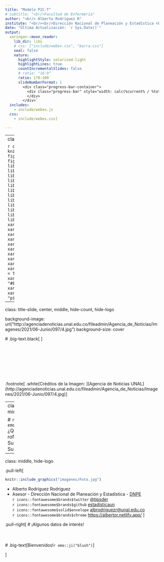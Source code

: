 ```yaml
---
title: "Modelo P2C-T"
# subtitle: "<br/>Facultad de Enfermería"
author: "<br/> Alberto Rodríguez R"
institute: "<br/><br/>Dirección Nacional de Planeación y Estadística <br/> Universidad Nacional de Colombia"
date: "Última Actualización: `r Sys.Date()`"
output:
  xaringan::moon_reader:
    lib_dir: libs
    # css: ["include/webex.css", "barra.css"]
    seal: false
    nature:
      highlightStyle: solarized-light
      highlightLines: true
      countIncrementalSlides: false
      # ratio: "16:9"
      ratio: 170:100
      slideNumberFormat: |
        <div class="progress-bar-container">
          <div class="progress-bar" style="width: calc(%current% / %total% * 100%);">
          </div>
        </div>`
  includes:
    - include/webex.js
  css:
    - include/webex.css]

---
```

<style>
/* Progress bar */
/* https://github.com/yihui/xaringan/wiki/Progressbar */

.remark-slide-number {
  position: inherit;
}

.remark-slide-number .progress-bar-container {
  position: absolute;
  top: 0;
  height: 6px;
  display: block;
  left: 0;
  right: 0;
}

.remark-slide-number .progress-bar {
  height: 100%;
  background-color: red;
}

</style>

---
class: center, middle
exclude: true

```r
options(htmltools.dir.version = FALSE)
knitr::opts_chunk$set(collapse = TRUE,
                      fig.retina = 3,
                      echo = FALSE,
                      fig.align='center')
library(ggplot2)
library(downloadthis)
library(webexercises)
library(countdown)
library(emo)
library(icons)
library(xaringanExtra)
library(fontawesome)
library(gapminder)
library(UnalData)
library(writexl)
library(dplyr)
library(tidyr)
library(readxl)
library(downloadthis)
library(datasauRus)
library(UnalR)
library(janitor)
library(skimr)
library(DataExplorer)
library(summarytools)
library(moments)
library(gridExtra)
library(broom)
library(sjPlot)
library(flipbookr)
xaringanExtra::use_tile_view()
xaringanExtra::use_clipboard()
xaringanExtra::use_webcam()
xaringanExtra::use_search(show_icon = TRUE)
# xaringanExtra::use_share_again()
xaringanExtra::use_fit_screen()
xaringanExtra::use_panelset()
xaringanExtra::use_scribble()
xaringanExtra::use_tachyons()
xaringanExtra::use_extra_styles(hover_code_line = TRUE, mute_unhighlighted_code = TRUE)
xaringanExtra::use_progress_bar(color = "#0051BA", location = "top", height = "10px")
xaringanExtra::use_broadcast()
xaringanExtra::style_search(match_background = "pink")
```

---

class: title-slide, center, middle, hide-count, hide-logo

background-image: url("http://agenciadenoticias.unal.edu.co/fileadmin/Agencia_de_Noticias/Imagenes/2021/06-Junio/097/4.jpg")
background-size: cover

# .big-text.black[ <p style="color:#ffffff;">Modelo P2C-T</p>
]

<br>
<br>
<br>
<br>
<br>
<br>

.footnote[
.white[Créditos de la Imagen: ][Agencia de Noticias UNAL](http://agenciadenoticias.unal.edu.co/fileadmin/Agencia_de_Noticias/Imagenes/2021/06-Junio/097/4.jpg)
]


---
class: center, middle

# `r emo::ji("teacher")` <br> ¿Quién Será Su rofesor?<br>Su Tutor<br>Su "Compañero"

---
class: middle, hide-logo

.pull-left[
```r
knitr::include_graphics("imagenes/Foto.jpg") 
```

* Alberto Rodríguez Rodríguez
* Asesor - Dirección Nacional de Planeación y Estadística - [DNPE](http://planeacion.unal.edu.co/home/)<br>`r icons::fontawesome$brands$twitter` [@tipsder](https://twitter.com/tipsder)<br>`r icons::fontawesome$brands$github` [estadisticaun](https://github.com/estadisticaun)<br>`r icons::fontawesome$solid$envelope` [albrodriguezr@unal.edu.co](albrodriguezr@unal.edu.co)
<br>`r icons::fontawesome$brands$chrome` [https://albertor.netlify.app/](https://albertor.netlify.app/)
]

.pull-right[
# ¡Algunos datos de interés!
<br>
<br>
<br>
<br>
# .big-text[Bienvenidos!`r emo::ji("blush")`]

]
